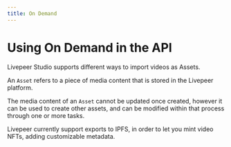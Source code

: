 ```yaml
---
title: On Demand
---
```


# Using On Demand in the API

Livepeer Studio supports different ways to import videos as Assets.

An `Asset` refers to a piece of media content that is stored in the Livepeer platform.

The media content of an `Asset` cannot be updated once created, however it can be used to create other assets, and can be modified within that process through one or more tasks.

Livepeer currently support exports to IPFS, in order to let you mint video NFTs, adding customizable metadata.
